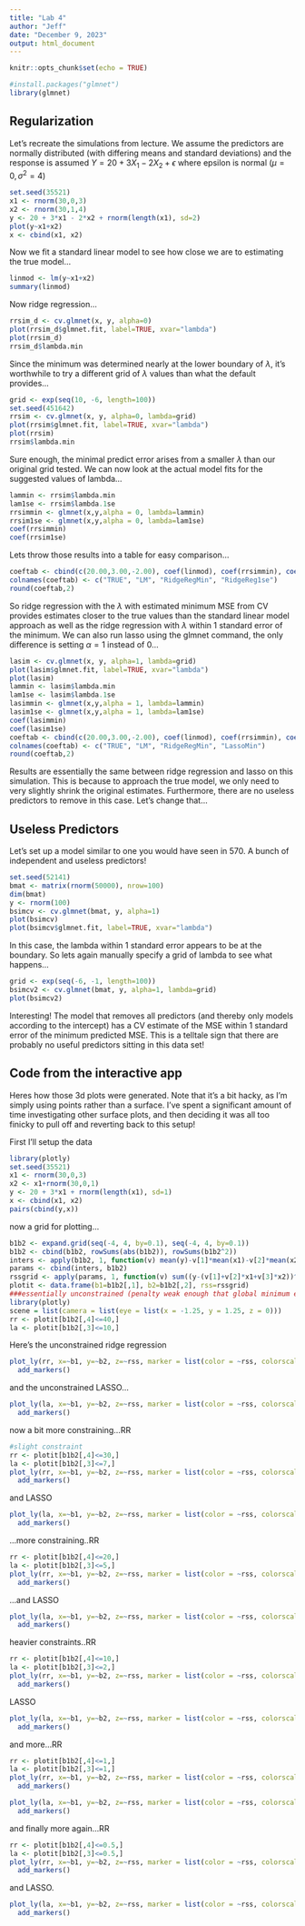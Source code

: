 ```yaml
---
title: "Lab 4"
author: "Jeff"
date: "December 9, 2023"
output: html_document
---
```


```r
knitr::opts_chunk$set(echo = TRUE)
```
```r
#install.packages("glmnet")
library(glmnet)
```

## Regularization
Let's recreate the simulations from lecture. We assume the predictors are normally distributed (with differing means and standard deviations) and the response is assumed $Y=20 + 3X_1 - 2X_2 + \epsilon$ where epsilon is normal $(\mu=0, \sigma^2=4)$
```r
set.seed(35521)
x1 <- rnorm(30,0,3)
x2 <- rnorm(30,1,4)
y <- 20 + 3*x1 - 2*x2 + rnorm(length(x1), sd=2)
plot(y~x1+x2)
x <- cbind(x1, x2)
```

Now we fit a standard linear model to see how close we are to estimating the true model...
```r
linmod <- lm(y~x1+x2)
summary(linmod)
```

Now ridge regression...
```r
rrsim_d <- cv.glmnet(x, y, alpha=0)
plot(rrsim_d$glmnet.fit, label=TRUE, xvar="lambda")
plot(rrsim_d)
rrsim_d$lambda.min
```

Since the minimum was determined nearly at the lower boundary of $\lambda$, it's worthwhile to try a different grid of $\lambda$ values than what the default provides...
```r
grid <- exp(seq(10, -6, length=100))
set.seed(451642)
rrsim <- cv.glmnet(x, y, alpha=0, lambda=grid)
plot(rrsim$glmnet.fit, label=TRUE, xvar="lambda")
plot(rrsim)
rrsim$lambda.min
```

Sure enough, the minimal predict error arises from a smaller $\lambda$ than our original grid tested. We can now look at the actual model fits for the suggested values of lambda...
```r
lammin <- rrsim$lambda.min
lam1se <- rrsim$lambda.1se
rrsimmin <- glmnet(x,y,alpha = 0, lambda=lammin)
rrsim1se <- glmnet(x,y,alpha = 0, lambda=lam1se)
coef(rrsimmin)
coef(rrsim1se)
```

Lets throw those results into a table for easy comparison...
```r
coeftab <- cbind(c(20.00,3.00,-2.00), coef(linmod), coef(rrsimmin), coef(rrsim1se))
colnames(coeftab) <- c("TRUE", "LM", "RidgeRegMin", "RidgeReg1se")
round(coeftab,2)
```

So ridge regression with the $\lambda$ with estimated minimum MSE from CV provides estimates closer to the true values than the standard linear model approach as well as the ridge regression with $\lambda$ within 1 standard error of the minimum. We can also run lasso using the glmnet command, the only difference is setting $\alpha=1$ instead of 0...
```r
lasim <- cv.glmnet(x, y, alpha=1, lambda=grid)
plot(lasim$glmnet.fit, label=TRUE, xvar="lambda")
plot(lasim)
lammin <- lasim$lambda.min
lam1se <- lasim$lambda.1se
lasimmin <- glmnet(x,y,alpha = 1, lambda=lammin)
lasim1se <- glmnet(x,y,alpha = 1, lambda=lam1se)
coef(lasimmin)
coef(lasim1se)
coeftab <- cbind(c(20.00,3.00,-2.00), coef(linmod), coef(rrsimmin), coef(lasimmin))
colnames(coeftab) <- c("TRUE", "LM", "RidgeRegMin", "LassoMin")
round(coeftab,2)
```

Results are essentially the same between ridge regression and lasso on this simulation. This is because to approach the true model, we only need to very slightly shrink the original estimates. Furthermore, there are no useless predictors to remove in this case. Let's change that...

## Useless Predictors
Let's set up a model similar to one you would have seen in 570. A bunch of independent and useless predictors!

```r
set.seed(52141)
bmat <- matrix(rnorm(50000), nrow=100)
dim(bmat)
y <- rnorm(100)
bsimcv <- cv.glmnet(bmat, y, alpha=1)
plot(bsimcv)
plot(bsimcv$glmnet.fit, label=TRUE, xvar="lambda")
```

In this case, the lambda within 1 standard error appears to be at the boundary. So lets again manually specify a grid of lambda to see what happens...

```r
grid <- exp(seq(-6, -1, length=100))
bsimcv2 <- cv.glmnet(bmat, y, alpha=1, lambda=grid)
plot(bsimcv2)
```

Interesting! The model that removes all predictors (and thereby only models according to the intercept) has a CV estimate of the MSE within 1 standard error of the minimum predicted MSE. This is a telltale sign that there are probably no useful predictors sitting in this data set!


## Code from the interactive app
Heres how those 3d plots were generated. Note that it's a bit hacky, as I'm simply using points rather than a surface. I've spent a significant amount of time investigating other surface plots, and then deciding it was all too finicky to pull off and reverting back to this setup!

First I'll setup the data

```r
library(plotly)
set.seed(35521)
x1 <- rnorm(30,0,3)
x2 <- x1+rnorm(30,0,1)
y <- 20 + 3*x1 + rnorm(length(x1), sd=1)
x <- cbind(x1, x2)
pairs(cbind(y,x))
```

now a grid for plotting...

```r
b1b2 <- expand.grid(seq(-4, 4, by=0.1), seq(-4, 4, by=0.1))
b1b2 <- cbind(b1b2, rowSums(abs(b1b2)), rowSums(b1b2^2))
inters <- apply(b1b2, 1, function(v) mean(y)-v[1]*mean(x1)-v[2]*mean(x2))
params <- cbind(inters, b1b2)
rssgrid <- apply(params, 1, function(v) sum((y-(v[1]+v[2]*x1+v[3]*x2))^2))
plotit <- data.frame(b1=b1b2[,1], b2=b1b2[,2], rss=rssgrid)
###essentially unconstrained (penalty weak enough that global minimum exists)
library(plotly)
scene = list(camera = list(eye = list(x = -1.25, y = 1.25, z = 0)))
rr <- plotit[b1b2[,4]<=40,]
la <- plotit[b1b2[,3]<=10,]
```

Here's the unconstrained ridge regression
```r
plot_ly(rr, x=~b1, y=~b2, z=~rss, marker = list(color = ~rss, colorscale = c('#FFE1A1', '#683531'), showscale = TRUE)) %>%
  add_markers()
```

and the unconstrained LASSO...

```r
plot_ly(la, x=~b1, y=~b2, z=~rss, marker = list(color = ~rss, colorscale = c('#FFE1A1', '#683531'), showscale = TRUE)) %>%
  add_markers()
```

now a bit more constraining...RR

```r
#slight constraint
rr <- plotit[b1b2[,4]<=30,]
la <- plotit[b1b2[,3]<=7,]
plot_ly(rr, x=~b1, y=~b2, z=~rss, marker = list(color = ~rss, colorscale = c('#FFE1A1', '#683531'), showscale = TRUE)) %>%
  add_markers()
```

and LASSO

```r
plot_ly(la, x=~b1, y=~b2, z=~rss, marker = list(color = ~rss, colorscale = c('#FFE1A1', '#683531'), showscale = TRUE)) %>%
  add_markers()
```

...more constraining..RR

```r
rr <- plotit[b1b2[,4]<=20,]
la <- plotit[b1b2[,3]<=5,]
plot_ly(rr, x=~b1, y=~b2, z=~rss, marker = list(color = ~rss, colorscale = c('#FFE1A1', '#683531'), showscale = TRUE)) %>%
  add_markers()
```

...and LASSO

```r
plot_ly(la, x=~b1, y=~b2, z=~rss, marker = list(color = ~rss, colorscale = c('#FFE1A1', '#683531'), showscale = TRUE)) %>%
  add_markers()
```

heavier constraints..RR

```r
rr <- plotit[b1b2[,4]<=10,]
la <- plotit[b1b2[,3]<=2,]
plot_ly(rr, x=~b1, y=~b2, z=~rss, marker = list(color = ~rss, colorscale = c('#FFE1A1', '#683531'), showscale = TRUE)) %>%
  add_markers()
```

LASSO

```r
plot_ly(la, x=~b1, y=~b2, z=~rss, marker = list(color = ~rss, colorscale = c('#FFE1A1', '#683531'), showscale = TRUE)) %>%
  add_markers()
```


and more...RR

```r
rr <- plotit[b1b2[,4]<=1,]
la <- plotit[b1b2[,3]<=1,]
plot_ly(rr, x=~b1, y=~b2, z=~rss, marker = list(color = ~rss, colorscale = c('#FFE1A1', '#683531'), showscale = TRUE)) %>%
  add_markers()
```

```r
plot_ly(la, x=~b1, y=~b2, z=~rss, marker = list(color = ~rss, colorscale = c('#FFE1A1', '#683531'), showscale = TRUE)) %>%
  add_markers()
```

and finally more again...RR
```r
rr <- plotit[b1b2[,4]<=0.5,]
la <- plotit[b1b2[,3]<=0.5,]
plot_ly(rr, x=~b1, y=~b2, z=~rss, marker = list(color = ~rss, colorscale = c('#FFE1A1', '#683531'), showscale = TRUE)) %>%
  add_markers()
```

and LASSO.

```r
plot_ly(la, x=~b1, y=~b2, z=~rss, marker = list(color = ~rss, colorscale = c('#FFE1A1', '#683531'), showscale = TRUE)) %>%
  add_markers()

```


